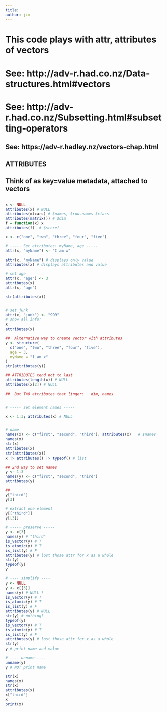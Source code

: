 ```yaml
---
title:
author: jim
---
```


# This code plays with attr, attributes of vectors
# See: http://adv-r.had.co.nz/Data-structures.html#vectors
# See: http://adv-r.had.co.nz/Subsetting.html#subsetting-operators

##  See: https://adv-r.hadley.nz/vectors-chap.html

##      ATTRIBUTES
##  Think of as key=value metadata, attached to vectors
##

```r
x <- NULL
attributes(x) # NULL
attributes(mtcars) # $names, $row.names $class
attributes(matrix()) # $dim
f = function(x) x
attributes(f)  # $srcref
```

```r
x <- c("one", "two", "three", "four", "five")

# ----- Set attributes: myName, age -----
attr(x, "myName") <- "I am x"

attr(x, "myName") # displays only value
attributes(x) # displays attributes and value

# set age
attr(x, "age") <- 3
attributes(x)
attr(x, "age")

str(attributes(x))


# set junk
attr(x, "junk") <- "999"
# show all info:
x
attributes(x)

##  Alternative way to create vector with attributes
y <- structure(
  c("one", "two", "three", "four", "five"),
  age = 3,
  myName = "I am x"
)
str(attributes(y))

## ATTRIBUTES tend not to last
attributes(length(x)) # NULL
attributes(x[2]) # NULL

##  But TWO attributes that linger:   dim, names


# ----- set element names -----

x <- 1:3; attributes(x) # NULL


# name
names(x) <- c("first", "second", "third"); attributes(x)   # $names
names(x)
str(x)
attributes(x)
str(attributes(x))
x |> attributes() |> typeof() # list

## 2nd way to set names
y <- 1:3
names(y) <- c("first", "second", "third")
attributes(y)

##
y["third"]
y[3]

# extract one element
y[["third"]]
y[[3]]

# ----- preserve -----
y <- x[3]
names(y) # "third"
is_vector(y) # T
is_atomic(y) # T
is_list(y) # F
attributes(y) # lost those attr for x as a whole
str(y)
typeof(y)
y

# ---- simplify ----
y <- NULL
y <- x[[3]]
names(y) # NULL !
is_vector(y) # T
is_atomic(y) # T
is_list(y) # F
attributes(y) # NULL
str(y) # nothing?
typeof(y)
is_vector(y) # T
is_atomic(y) # T
is_list(y) # F
attributes(y) # lost those attr for x as a whole
str(y)
y # print name and value

# ---- unname ----
unname(y)
y # NOT print name

str(x)
names(x)
str(x)
attributes(x)
x["third"]
x
print(x)
```
